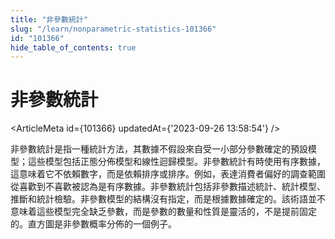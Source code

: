 ```yaml
---
title: "非參數統計"
slug: "/learn/nonparametric-statistics-101366"
id: "101366"
hide_table_of_contents: true
---
```



# 非參數統計

<ArticleMeta id={101366} updatedAt={'2023-09-26 13:58:54'} />
<div className='border-solid border-b border-t-0 my-4 border-[var(--ifm-color-gray-300)]' />

非參數統計是指一種統計方法，其數據不假設來自受一小部分參數確定的預設模型；這些模型包括正態分佈模型和線性迴歸模型。非參數統計有時使用有序數據，這意味着它不依賴數字，而是依賴排序或排序。例如，表達消費者偏好的調查範圍從喜歡到不喜歡被認為是有序數據。非參數統計包括非參數描述統計、統計模型、推斷和統計檢驗。非參數模型的結構沒有指定，而是根據數據確定的。該術語並不意味着這些模型完全缺乏參數，而是參數的數量和性質是靈活的，不是提前固定的。直方圖是非參數概率分佈的一個例子。
